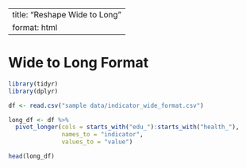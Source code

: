 
---
title: "Reshape Wide to Long"
format: html
---

# Wide to Long Format

```r
library(tidyr)
library(dplyr)

df <- read.csv("sample data/indicator_wide_format.csv")

long_df <- df %>%
  pivot_longer(cols = starts_with("edu_"):starts_with("health_"),
               names_to = "indicator",
               values_to = "value")

head(long_df)
```
